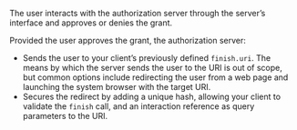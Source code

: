 The user interacts with the authorization server through the server’s interface and approves or denies the grant.

Provided the user approves the grant, the authorization server:

- Sends the user to your client’s previously defined `finish.uri`. The means by which the server sends the user to the URI is out of scope, but common options include redirecting the user from a web page and launching the system browser with the target URI.
- Secures the redirect by adding a unique hash, allowing your client to validate the `finish` call, and an interaction reference as query parameters to the URI.
